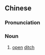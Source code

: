 ==Chinese==
{{zh-forms}}

===Pronunciation===
{{zh-pron
|m=míngqú
|cat=n
}}

===Noun===
{{zh-noun}}

# [[open]] [[ditch]]